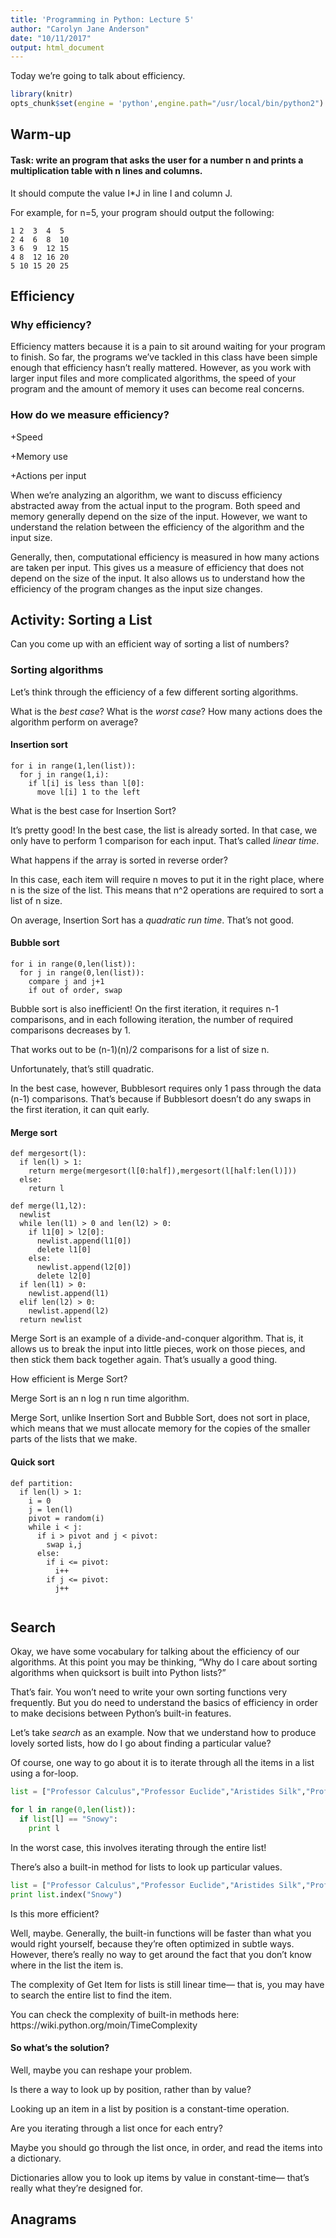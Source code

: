 ```yaml
---
title: 'Programming in Python: Lecture 5'
author: "Carolyn Jane Anderson"
date: "10/11/2017"
output: html_document
---
```


Today we're going to talk about efficiency.

```r
library(knitr)
opts_chunk$set(engine = 'python',engine.path="/usr/local/bin/python2")
```

<h2>Warm-up</h2>

<h4>Task: write an program that asks the user for a number n and prints a
multiplication table with n lines and columns.</h4>

It should compute the value I*J in line I and column J.

For example, for n=5, your program should output the following:

```
1 2  3  4  5
2 4  6  8  10
3 6  9  12 15
4 8  12 16 20
5 10 15 20 25
```


<h2>Efficiency</h2>

<h3>Why efficiency?</h3>

Efficiency matters because it is a pain to sit around waiting for your program to finish. So far, the programs we've tackled in this class have been simple enough that efficiency hasn't really mattered. However, as you work with larger input files and more complicated algorithms, the speed of your program and the amount of memory it uses can become real concerns. 

<h3>How do we measure efficiency?</h3>

+Speed

+Memory use

+Actions per input

When we're analyzing an algorithm, we want to discuss efficiency abstracted away from the actual input to the program. Both speed and memory generally depend on the size of the input. However, we want to understand the relation between the efficiency of the algorithm and the input size.

Generally, then, computational efficiency is measured in how many actions are taken per input. This gives us a measure of efficiency that does not depend on the size of the input. It also allows us to understand how the efficiency of the program changes as the input size changes.

<h2>Activity: Sorting a List</h2>

Can you come up with an efficient way of sorting a list of numbers?

<h3>Sorting algorithms</h3>

Let's think through the efficiency of a few different sorting algorithms.

What is the *best case*? What is the *worst case*? How many actions does the algorithm perform on average?

<h4>Insertion sort</h4>

```
for i in range(1,len(list)):
  for j in range(1,i):
    if l[i] is less than l[0]:
      move l[i] 1 to the left
```

What is the best case for Insertion Sort?

It's pretty good! In the best case, the list is already sorted. In that case, we only have to perform 1 comparison for each input. That's called *linear time*.

What happens if the array is sorted in reverse order?

In this case, each item will require n moves to put it in the right place, where n is the size of the list. This means that n^2 operations are required to sort a list of n size.

On average, Insertion Sort has a *quadratic run time*. That's not good.

<h4>Bubble sort</h4>

```
for i in range(0,len(list)):
  for j in range(0,len(list)):
    compare j and j+1
    if out of order, swap
```

Bubble sort is also inefficient! On the first iteration, it requires n-1 comparisons, and in each following iteration, the number of required comparisons decreases by 1.

That works out to be (n-1)(n)/2 comparisons for a list of size n.

Unfortunately, that's still quadratic.

In the best case, however, Bubblesort requires only 1 pass through the data (n-1) comparisons. That's because if Bubblesort doesn't do any swaps in the first iteration, it can quit early.

<h4>Merge sort</h4>

```
def mergesort(l):
  if len(l) > 1:
    return merge(mergesort(l[0:half]),mergesort(l[half:len(l)]))
  else:
    return l

def merge(l1,l2):
  newlist
  while len(l1) > 0 and len(l2) > 0:
    if l1[0] > l2[0]:
      newlist.append(l1[0])
      delete l1[0]
    else:
      newlist.append(l2[0])
      delete l2[0]
  if len(l1) > 0:
    newlist.append(l1)
  elif len(l2) > 0:
    newlist.append(l2)
  return newlist
```

Merge Sort is an example of a divide-and-conquer algorithm. That is, it allows us to break the input into little pieces, work on those pieces, and then stick them back together again. That's usually a good thing.

How efficient is Merge Sort?

Merge Sort is an n log n run time algorithm. 

Merge Sort, unlike Insertion Sort and Bubble Sort, does not sort in place, which means that we must allocate memory for the copies of the smaller parts of the lists that we make.

<h4>Quick sort</h4>

```
def partition:
  if len(l) > 1:
    i = 0
    j = len(l)
    pivot = random(i)
    while i < j:
      if i > pivot and j < pivot:
        swap i,j
      else:
        if i <= pivot: 
          i++
        if j <= pivot:
          j++
      

```



<h2>Search</h2>

Okay, we have some vocabulary for talking about the efficiency of our algorithms. At this point you may be thinking, "Why do I care about sorting algorithms when quicksort is built into Python lists?"

That's fair. You won't need to write your own sorting functions very frequently. But you do need to understand the basics of efficiency in order to make decisions between Python's built-in features.

Let's take *search* as an example. Now that we understand how to produce lovely sorted lists, how do I go about finding a particular value?

Of course, one way to go about it is to iterate through all the items in a list using a for-loop.

```python
list = ["Professor Calculus","Professor Euclide","Aristides Silk","Professor Tarragon","Christopher Willoughby-Drupe","Captain Haddock","Thomson and Thompson","Sophocles Sarcophagus","Snowy"]

for l in range(0,len(list)):
  if list[l] == "Snowy":
    print l
```

In the worst case, this involves iterating through the entire list!

There's also a built-in method for lists to look up particular values.

```python
list = ["Professor Calculus","Professor Euclide","Aristides Silk","Professor Tarragon","Christopher Willoughby-Drupe","Captain Haddock","Thomson and Thompson","Sophocles Sarcophagus","Snowy"]
print list.index("Snowy")
```

Is this more efficient?

Well, maybe. Generally, the built-in functions will be faster than what you would right yourself, because they're often optimized in subtle ways. However, there's really no way to get around the fact that you don't know where in the list the item is. 

The complexity of Get Item for lists is still linear time--- that is, you may have to search the entire list to find the item.

You can check the complexity of built-in methods here: https://wiki.python.org/moin/TimeComplexity

<h4>So what's the solution?</h4>

Well, maybe you can reshape your problem. 

Is there a way to look up by position, rather than by value?

Looking up an item in a list by position is a constant-time operation.

Are you iterating through a list once for each entry?

Maybe you should go through the list once, in order, and read the items into a dictionary.

Dictionaries allow you to look up items by value in constant-time--- that's really what they're designed for.




<h2>Anagrams</h2>
